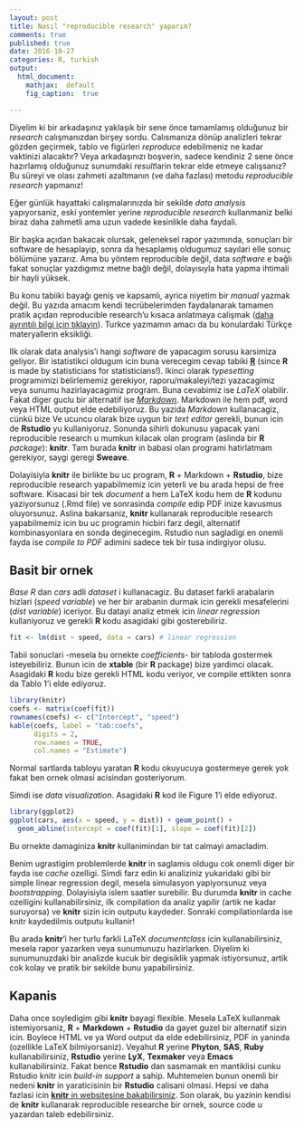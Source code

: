 ```yaml
---
layout: post
title: Nasıl "reproducible research" yaparım?
comments: true
published: true
date: 2016-10-27
categories: R, turkish
output:
  html_document:
    mathjax:  default
    fig_caption:  true

---
```



Diyelim ki bir arkadaşınız yaklaşık bir sene önce tamamlamış olduğunuz bir *research* calışmanızdan birşey sordu. Calısmanıza dönüp analizleri tekrar gözden geçirmek, tablo ve figürleri *reproduce* edebilmeniz ne kadar vaktinizi alacaktır? Veya arkadaşınızı boşverin, sadece kendiniz 2 sene önce hazırlamış olduğunuz sunumdaki *result*larin tekrar elde etmeye calışsanız? Bu süreyi ve olası zahmeti azaltmanın (ve daha fazlası) metodu *reproducible research* yapmanız!


Eğer günlük hayattaki calışmalarınızda bir sekilde *data analysis* yapıyorsaniz, eski yontemler yerine *reproducible research* kullanmaniz belki biraz daha zahmetli ama uzun vadede kesinlikle daha faydali. 


Bir başka açıdan bakacak olursak, geleneksel rapor yazımında, sonuçları bir software de hesaplayip, sonra da hesaplamış oldugumuz sayılari elle sonuç bölümüne yazarız. Ama bu yöntem reproducible değil, data *software* e bağlı fakat sonuçlar yazdıgımız metne bağlı değil, dolayısıyla hata yapma ihtimali bir hayli yüksek. 


Bu konu tabiiki bayağı geniş ve kapsamlı, ayrica niyetim bir *manual* yazmak değil. Bu yazıda amacım kendi tecrübelerimden faydalanarak tamamen pratik açıdan reproducible research'u kısaca anlatmaya calişmak ([daha ayrıntılı bilgi için tıklayin](http://reproducibleresearch.net)). Turkce yazmamın amacı da bu konulardaki Türkçe materyallerin eksikliği. 


Ilk olarak data analysis'i hangi *software* de yapacagim sorusu karsimiza geliyor. Bir istatistikci oldugum icin buna verecegim cevap tabiki [**R**](https://www.r-project.org) (since **R** is made by statisticians for statisticians!). Ikinci olarak *typesetting* programimizi belirlememiz gerekiyor, raporu/makaleyi/tezi yazacagimiz veya sunumu hazirlayacagimiz program. Buna cevabimiz ise *LaTeX* olabilir. Fakat diger guclu bir alternatif ise [*Markdown*](https://daringfireball.net/projects/markdown/). Markdown ile hem pdf, word veya HTML output elde edebiliyoruz. Bu yazida *Markdown* kullanacagiz, cünkü bize
Ve ucuncu olarak bize uygun bir *text editor* gerekli, bunun icin de **Rstudio** yu kullaniyoruz. Sonunda sihirli dokunusu yapacak yani reproducible research u mumkun kilacak olan program (aslinda bir **R** *package*): **knitr**. Tam burada **knitr** in babasi olan programi hatirlatmam gerekiyor, saygi geregi **Sweave**. 


Dolayisiyla **knitr** ile birlikte bu uc program, **R** + Markdown + **Rstudio**, bize reproducible research yapabilmemiz icin yeterli ve bu arada hepsi de free software. Kisacasi bir tek *document* a hem LaTeX kodu hem de **R** kodunu yaziyorsunuz (.Rmd file) ve sonrasinda *compile* edip PDF inize kavusmus oluyorsunuz. Aslina bakarsaniz, **knitr** kullanarak reproducible research yapabilmemiz icin bu uc programin hicbiri farz degil, alternatif kombinasyonlara en sonda deginecegim. Rstudio nun sagladigi en onemli fayda ise *compile to PDF* adimini sadece tek bir tusa indirgiyor olusu.

## Basit bir ornek

*Base R* dan *cars* adli *dataset* i kullanacagiz. Bu dataset farkli arabalarin hizlari (*speed variable*) ve her bir arabanin durmak icin gerekli mesafelerini (*dist variable*) iceriyor. Bu datayi analiz etmek icin *linear regression* kullaniyoruz ve gerekli **R** kodu asagidaki gibi gosterebiliriz.


```r
fit <- lm(dist ~ speed, data = cars) # linear regression 
```


Tabii sonuclari -mesela bu ornekte *coefficients*- bir tabloda gostermek isteyebiliriz. Bunun icin de **xtable** (bir **R** package) bize yardimci olacak. Asagidaki **R** kodu bize gerekli HTML kodu veriyor, ve compile ettikten sonra da Tablo 1'i elde ediyoruz.



```r
library(knitr)
coefs <- matrix(coef(fit))
rownames(coefs) <- c("Intercept", "speed")
kable(coefs, label = "tab:coefs",
      digits = 2,
      row.names = TRUE, 
      col.names = "Estimate")
```



Normal sartlarda tabloyu yaratan **R** kodu okuyucuya gostermeye gerek yok fakat ben ornek olmasi acisindan gosteriyorum.

Simdi ise *data visualization*. Asagidaki **R** kod ile Figure 1'i elde ediyoruz.

```r
library(ggplot2)
ggplot(cars, aes(x = speed, y = dist)) + geom_point() +
  geom_abline(intercept = coef(fit)[1], slope = coef(fit)[2])
```

Bu ornekte damaginiza **knitr** kullanimindan bir tat calmayi amacladim.  

Benim ugrastigim problemlerde **knitr** in saglamis oldugu cok onemli diger bir fayda ise *cache* ozelligi. Simdi farz edin ki analiziniz yukaridaki gibi bir simple linear regression degil, mesela simulasyon yapiyorsunuz veya *bootstrapping*. Dolayisiyla islem saatler surebilir. Bu durumda **knitr** in cache ozelligini kullanabilirsiniz, ilk compilation da analiz yapilir (artik ne kadar suruyorsa) ve **knitr** sizin icin outputu kaydeder. Sonraki compilationlarda ise knitr kaydedilmis outputu kullanir!

Bu arada **knitr**'i her turlu farkli LaTeX *documentclass* icin kullanabilirsiniz, mesela rapor yazarken veya sunumunuzu hazirlarken. Diyelim ki sunumunuzdaki bir analizde kucuk bir degisiklik yapmak istiyorsunuz, artik cok kolay ve pratik bir sekilde bunu yapabilirsiniz.



## Kapanis

Daha once soyledigim gibi **knitr** bayagi flexible. Mesela LaTeX kullanmak istemiyorsaniz, **R** + **Markdown** + **Rstudio** da gayet guzel bir alternatif sizin icin. Boylece HTML ve ya Word output da elde edebilirsiniz, PDF in yaninda (ozellikle  LaTeX bilmiyorsaniz). Veyahut **R** yerine **Phyton**, **SAS**, **Ruby** kullanabilirsiniz, **Rstudio** yerine **LyX**, **Texmaker** veya **Emacs** kullanabilirsiniz. Fakat bence **Rstudio** dan sasmamak en mantiklisi cunku Rstudio knitr icin *build-in support* a sahip. Muhtemelen bunun onemli bir nedeni **knitr** in yaraticisinin bir **Rstudio** calisani olmasi. Hepsi ve daha fazlasi icin [**knitr** in websitesine bakabilirsiniz](http://yihui.name/knitr/). Son olarak, bu yazinin kendisi de **knitr** kullanarak reproducible researche bir ornek, source code u yazardan taleb edebilirsiniz.

